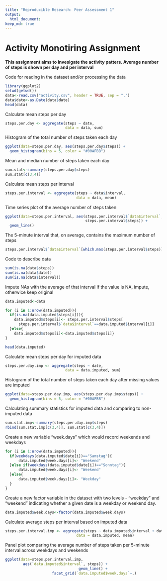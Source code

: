 ```yaml
---
title: "Reproducible Research: Peer Assessment 1"
output: 
  html_document:
keep_md: true
---
```

Activity Monotiring Assignment
==========

**This assignment aims to invesigate the activity patters. Average number of steps is 
shown per day and per interval**


Code for reading in the dataset and/or processing the data
```r
library(ggplot2)
setwd(getwd())
data<-read.csv("activity.csv", header = TRUE, sep = ",")
data$date<-as.Date(data$date)
head(data)
```

Calculate mean steps per day

```r
steps.per.day <- aggregate(steps ~ date, 
                           data = data, sum)
```

Histogram of the total number of steps taken each day

```r
ggplot(data=steps.per.day, aes(steps.per.day$steps)) + 
  geom_histogram(bins = 5, color = "#00AFBB")
```

Mean and median number of steps taken each day

```r
sum.stat<-summary(steps.per.day$steps)
sum.stat[c(3,4)]
```

Calculate mean steps per interval

```r
steps.per.interval <- aggregate(steps ~ data$interval, 
                                data = data, mean)
```

Time series plot of the average number of steps taken

```r
ggplot(data=steps.per.interval, aes(steps.per.interval$`data$interval`, 
                                    steps.per.interval$steps)) + 
  geom_line()
```

The 5-minute interval that, on average, contains the maximum number of steps

```r
steps.per.interval$`data$interval`[which.max(steps.per.interval$steps)]
```

Code to describe data

```r
sum(is.na(data$steps))
sum(is.na(data$date))
sum(is.na(data$interval))
```

Impute NAs with the average of that interval
If the value is NA, impute, otherwice keep original

```r
data.imputed<-data

for (i in 1:nrow(data.imputed)){
  if(is.na(data.imputed$steps[i])){
    data.imputed$steps[i]<- steps.per.interval$steps[
      steps.per.interval$`data$interval`==data.imputed$interval[i]]
  }else{
    data.imputed$steps[i]<-data.imputed$steps[i]}
}

head(data.imputed)
```

Calculate mean steps per day for imputed data

```r
steps.per.day.imp <- aggregate(steps ~ date, 
                           data = data.imputed, sum)
```

Histogram of the total number of steps taken each day after missing values are imputed

```r
ggplot(data=steps.per.day.imp, aes(steps.per.day.imp$steps)) + 
  geom_histogram(bins = 5, color = "#00AFBB")
```

Calculating summary statistics for imputed data and comparing to non-imputed data 

```r
sum.stat.imp<-summary(steps.per.day.imp$steps)
rbind(sum.stat.imp[c(3,4)], sum.stat[c(3,4)])
```

Create a new variable "week.days" which would record weekends and weekdays

```r
for (i in 1:nrow(data.imputed)){
  if(weekdays(data.imputed$date[i])=="Samstag"){
      data.imputed$week.days[i]<- "Weekend"
  }else if(weekdays(data.imputed$date[i])=="Sonntag"){
      data.imputed$week.days[i]<- "Weekend"
  }else{
      data.imputed$week.days[i]<- "Weekday"
  }
}
```

Create a new factor variable in the dataset with two levels - "weekday" and "weekend" 
indicating whether a given date is a weekday or weekend day.

```r
data.imputed$week.days<-factor(data.imputed$week.days)
```

Calculate average steps per interval based on imputed data

```r
steps.per.interval.imp <- aggregate(steps ~ data.imputed$interval + data.imputed$week.days, 
                                data = data.imputed, mean)
```

Panel plot comparing the average number of steps taken per 5-minute interval across weekdays and weekends

```r
ggplot(data=steps.per.interval.imp, 
        aes(`data.imputed$interval`, steps)) + 
                                 geom_line() + 
                     facet_grid(`data.imputed$week.days`~.)
```
